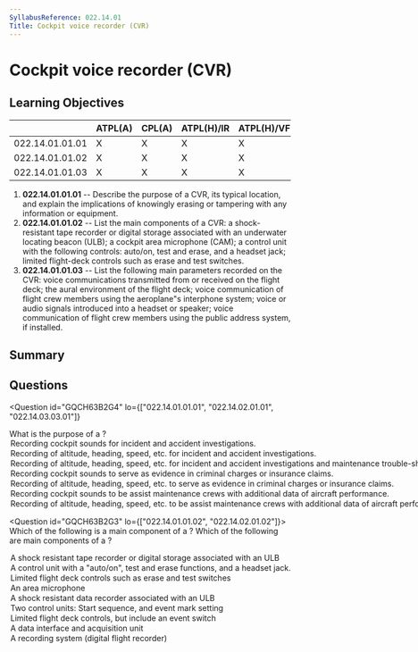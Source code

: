 ```yaml
---
SyllabusReference: 022.14.01
Title: Cockpit voice recorder (CVR)
---
```


# Cockpit voice recorder (CVR)

## Learning Objectives

|                 | ATPL(A) | CPL(A) | ATPL(H)/IR | ATPL(H)/VFR | CPL(H) | IR  | CBIR(A) |
| --------------- | ------- | ------ | ---------- | ----------- | ------ | --- | ------- |
| 022.14.01.01.01 | X       | X      | X          | X           | X      |     |         |
| 022.14.01.01.02 | X       | X      | X          | X           | X      |     |         |
| 022.14.01.01.03 | X       | X      | X          | X           | X      |     |         |

1. **022.14.01.01.01** -- Describe the purpose of a CVR, its typical location,
   and explain the implications of knowingly erasing or tampering with any
   information or equipment.
2. **022.14.01.01.02** -- List the main components of a CVR: a shock-resistant
   tape recorder or digital storage associated with an underwater locating
   beacon (ULB); a cockpit area microphone (CAM); a control unit with the
   following controls: auto/on, test and erase, and a headset jack; limited
   flight-deck controls such as erase and test switches.
3. **022.14.01.01.03** -- List the following main parameters recorded on the
   CVR: voice communications transmitted from or received on the flight deck;
   the aural environment of the flight deck; voice communication of flight crew
   members using the aeroplane"s interphone system; voice or audio signals
   introduced into a headset or speaker; voice communication of flight crew
   members using the public address system, if installed.

## Summary

## Questions

<Question
  id="GQCH63B2G4"
  lo={["022.14.01.01.01", "022.14.02.01.01", "022.14.03.03.01"]}
>
  <Text variant="oneCorrect">
    What is the purpose of a <Subject />?
  </Text>
  <Option subject={[["CVR"], ["Cockpit Voice Recorder"]]}>
    Recording cockpit sounds for incident and accident investigations.
  </Option>
  <Option subject={[["FDR"], ["Flight Data Recorder"]]}>
    Recording of altitude, heading, speed, etc. for incident and accident
    investigations.
  </Option>
  <Option
    subject={[
      ["FDR together with a ACMS"],
      [
        "Flight Data Recorder together with an Aeroplane Condition Monitoring System",
      ],
    ]}
  >
    Recording of altitude, heading, speed, etc. for incident and accident
    investigations and maintenance trouble-shooting.
  </Option>
  <Option>
    Recording cockpit sounds to serve as evidence in criminal charges or
    insurance claims.
  </Option>
  <Option>
    Recording of altitude, heading, speed, etc. to serve as evidence in criminal
    charges or insurance claims.
  </Option>
  <Option>
    Recording cockpit sounds to be assist maintenance crews with additional data
    of aircraft performance.
  </Option>
  <Option>
    Recording of altitude, heading, speed, etc. to be assist maintenance crews
    with additional data of aircraft performance.
  </Option>
</Question>

<Question id="GQCH63B2G3" lo={["022.14.01.01.02", "022.14.02.01.02"]}>
  <Text variant="oneCorrect">
    Which of the following is a main component of a <Subject />?
  </Text>
  <Text variant="multipleCorrect" select={5}>
    Which of the following are main components of a <Subject />?
  </Text>
  <Option subject={[["CVR"], ["Cockpit Voice Recorder"]]}>
    A shock resistant tape recorder or digital storage associated with an ULB
  </Option>
  <Option subject={[["CVR"], ["Cockpit Voice Recorder"]]}>
    A control unit with a "auto/on", test and erase functions, and a headset
    jack.
  </Option>
  <Option subject={[["CVR"], ["Cockpit Voice Recorder"]]}>
    Limited flight deck controls such as erase and test switches
  </Option>
  <Option subject={[["CVR"], ["Cockpit Voice Recorder"]]}>
    An area microphone
  </Option>
  <Option subject={[["FDR"], ["Flight Data Recorder"]]}>
    A shock resistant data recorder associated with an ULB
  </Option>
  <Option subject={[["FDR"], ["Flight Data Recorder"]]}>
    Two control units: Start sequence, and event mark setting
  </Option>
  <Option subject={[["FDR"], ["Flight Data Recorder"]]}>
    Limited flight deck controls, but include an event switch
  </Option>
  <Option subject={[["FDR"], ["Flight Data Recorder"]]}>
    A data interface and acquisition unit
  </Option>
  <Option subject={[["FDR"], ["Flight Data Recorder"]]}>
    A recording system (digital flight recorder)
  </Option>
</Question>
